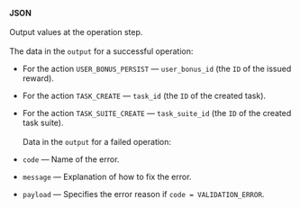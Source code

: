 **JSON**<br/><br/>Output values at the operation step.<br/><br/>The data in the `output` for a successful operation:

- For the action `USER_BONUS_PERSIST` — `user_bonus_id` (the `ID` of the issued reward).
- For the action `TASK_CREATE` — `task_id` (the `ID` of the created task).
- For the action `TASK_SUITE_CREATE` — `task_suite_id` (the `ID` of the created task suite).<br/><br/>Data in the `output` for a failed operation:

- `code` — Name of the error.
- `message` — Explanation of how to fix the error.
- `payload` — Specifies the error reason if `code = VALIDATION_ERROR`.